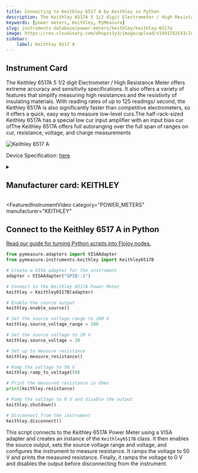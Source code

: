 ```yaml
---
title: Connecting to Keithley 6517 A by Keithley in Python
description: The Keithley 6517A 5 1/2 digit Electrometer / High Resistance Meter offers extreme accuracy and sensitivity specifications. It also offers a variety of features that simplify measuring high resistances and the resistivity of insulating materials. With reading rates of up to 125 readings/ second, the Keithley 6517A is also significantly faster than competitive electrometers, so it offers a quick, easy way to measure low-level curs.The half-rack-sized Keithley 6517A has a special low cur input amplifier with an input bias cur ofThe Keithley 6517A offers full autoranging over the full span of ranges on cur, resistance, voltage, and charge measurements
keywords: [power meters, Keithley, PyMeasure] 
slug: instruments-database/power-meters/keithley/keithley-6517a 
image: https://res.cloudinary.com/dhopxs1y3/image/upload/v1691782543/Instruments/Power%20Meters/Keithley-6517A/Keithley-6517A.jpg
sidebar:
    label: Keithley 6517 A 
---
```



## Instrument Card

The Keithley 6517A 5 1/2 digit Electrometer / High Resistance Meter offers extreme accuracy and sensitivity specifications. It also offers a variety of features that simplify measuring high resistances and the resistivity of insulating materials. With reading rates of up to 125 readings/ second, the Keithley 6517A is also significantly faster than competitive electrometers, so it offers a quick, easy way to measure low-level curs.The half-rack-sized Keithley 6517A has a special low cur input amplifier with an input bias cur ofThe Keithley 6517A offers full autoranging over the full span of ranges on cur, resistance, voltage, and charge measurements

![Keithley 6517 A](https://res.cloudinary.com/dhopxs1y3/image/upload/v1691782543/Instruments/Power%20Meters/Keithley-6517A/Keithley-6517A.jpg)

Device Specification: [here](https://www.testequipmenthq.com/datasheets/KEITHLEY-6517A-Datasheet.pdf)

<details style={{ marginTop: "15px"}}>
<summary><h2 style={{display:'inline'}}>Manufacturer card: KEITHLEY</h2></summary>

![KEITHLEY](https://res.cloudinary.com/dhopxs1y3/image/upload/v1692806202/Instruments/Vendor%20Logos/Keithley.png)

Keithley Instruments is a measurement and instrument company headquartered in Solon, Ohio, that develops, manufactures, markets, and sells data acquisition products, as well as complete systems for high-volume production and assembly testing.

- Headquarters: Cleveland, Ohio, United States
- Yearly Revenue (millions, USD): 110.6
- Vendor Website: [here](https://www.tek.com/en)

</details>


<FeaturedInstrumentVideo
  category="POWER_METERS"
  manufacturer="KEITHLEY"
></FeaturedInstrumentVideo>

## Connect to the Keithley 6517 A in Python

[Read our guide for turning Python scripts into Flojoy nodes.](https://docs.flojoy.ai/contribution/blocks/custom-flojoy-block/)


<Tabs>

<TabItem value="Flojoy" label="Flojoy" className="flojoy-instrument-tabs">

<NodeCardCollection category='POWER_METERS' manufacturer='KEITHLEY'></NodeCardCollection>

</TabItem>
<TabItem value="PyMeasure" label="PyMeasure">


```python
from pymeasure.adapters import VISAAdapter
from pymeasure.instruments.keithley import Keithley6517B

# Create a VISA adapter for the instrument
adapter = VISAAdapter("GPIB::1")

# Connect to the Keithley 6517A Power Meter
keithley = Keithley6517B(adapter)

# Enable the source output
keithley.enable_source()

# Set the source voltage range to 200 V
keithley.source_voltage_range = 200

# Set the source voltage to 20 V
keithley.source_voltage = 20

# Set up to measure resistance
keithley.measure_resistance()

# Ramp the voltage to 50 V
keithley.ramp_to_voltage(50)

# Print the measured resistance in Ohms
print(keithley.resistance)

# Ramp the voltage to 0 V and disable the output
keithley.shutdown()

# Disconnect from the instrument
keithley.disconnect()
```

This script connects to the Keithley 6517A Power Meter using a VISA adapter and creates an instance of the `Keithley6517B` class. It then enables the source output, sets the source voltage range and voltage, and configures the instrument to measure resistance. It ramps the voltage to 50 V and prints the measured resistance. Finally, it ramps the voltage to 0 V and disables the output before disconnecting from the instrument.

</TabItem>
</Tabs>